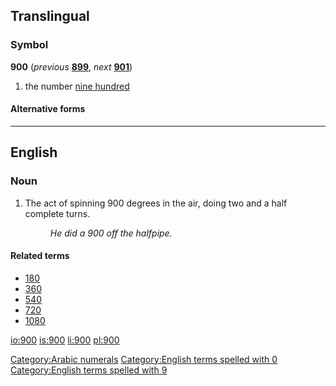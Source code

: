 ==Translingual==

===Symbol===
'''900''' (''previous'' '''[[899]]''', ''next'' '''[[901]]''')

# the number [[nine hundred]]

====Alternative forms====
{{mul-numberchart/900}}

[[Category:Arabic numerals]]
[[Category:English terms spelled with 0]]
[[Category:English terms spelled with 9]]

----

==English==
===Noun===
{{en-noun}}
# The act of spinning 900 degrees in the air, doing two and a half complete turns.
#: ''He did a 900 off the halfpipe.''

====Related terms====
*[[180]]
*[[360]]
*[[540]]
*[[720]]
*[[1080]]

[[io:900]]
[[is:900]]
[[li:900]]
[[pl:900]]